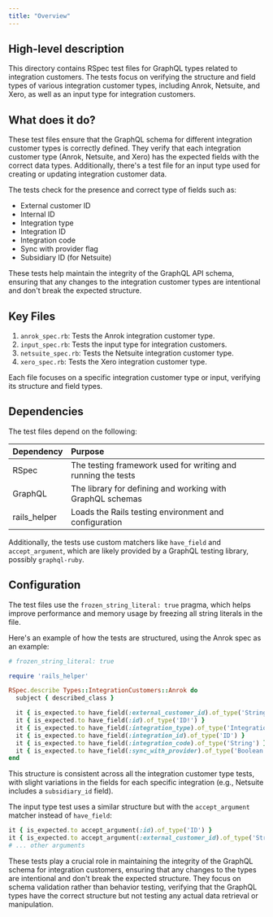 ```yaml
---
title: "Overview"
---
```


## High-level description
This directory contains RSpec test files for GraphQL types related to integration customers. The tests focus on verifying the structure and field types of various integration customer types, including Anrok, Netsuite, and Xero, as well as an input type for integration customers.

## What does it do?
These test files ensure that the GraphQL schema for different integration customer types is correctly defined. They verify that each integration customer type (Anrok, Netsuite, and Xero) has the expected fields with the correct data types. Additionally, there's a test file for an input type used for creating or updating integration customer data.

The tests check for the presence and correct type of fields such as:
- External customer ID
- Internal ID
- Integration type
- Integration ID
- Integration code
- Sync with provider flag
- Subsidiary ID (for Netsuite)

These tests help maintain the integrity of the GraphQL API schema, ensuring that any changes to the integration customer types are intentional and don't break the expected structure.

## Key Files
1. `anrok_spec.rb`: Tests the Anrok integration customer type.
2. `input_spec.rb`: Tests the input type for integration customers.
3. `netsuite_spec.rb`: Tests the Netsuite integration customer type.
4. `xero_spec.rb`: Tests the Xero integration customer type.

Each file focuses on a specific integration customer type or input, verifying its structure and field types.

## Dependencies
The test files depend on the following:

| Dependency | Purpose |
|:-----------|:--------|
| RSpec | The testing framework used for writing and running the tests |
| GraphQL | The library for defining and working with GraphQL schemas |
| rails_helper | Loads the Rails testing environment and configuration |

Additionally, the tests use custom matchers like `have_field` and `accept_argument`, which are likely provided by a GraphQL testing library, possibly `graphql-ruby`.

## Configuration
The test files use the `frozen_string_literal: true` pragma, which helps improve performance and memory usage by freezing all string literals in the file.

Here's an example of how the tests are structured, using the Anrok spec as an example:

```ruby
# frozen_string_literal: true

require 'rails_helper'

RSpec.describe Types::IntegrationCustomers::Anrok do
  subject { described_class }

  it { is_expected.to have_field(:external_customer_id).of_type('String') }
  it { is_expected.to have_field(:id).of_type('ID!') }
  it { is_expected.to have_field(:integration_type).of_type('IntegrationTypeEnum') }
  it { is_expected.to have_field(:integration_id).of_type('ID') }
  it { is_expected.to have_field(:integration_code).of_type('String') }
  it { is_expected.to have_field(:sync_with_provider).of_type('Boolean') }
end
```

This structure is consistent across all the integration customer type tests, with slight variations in the fields for each specific integration (e.g., Netsuite includes a `subsidiary_id` field).

The input type test uses a similar structure but with the `accept_argument` matcher instead of `have_field`:

```ruby
it { is_expected.to accept_argument(:id).of_type('ID') }
it { is_expected.to accept_argument(:external_customer_id).of_type('String') }
# ... other arguments
```

These tests play a crucial role in maintaining the integrity of the GraphQL schema for integration customers, ensuring that any changes to the types are intentional and don't break the expected structure. They focus on schema validation rather than behavior testing, verifying that the GraphQL types have the correct structure but not testing any actual data retrieval or manipulation.
